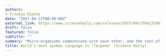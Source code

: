 ```yaml
---
authors: 
- Froukje Rienks
date: "2017-04-13T00:00:00Z"
external_link: https://www.sciencedaily.com/releases/2017/04/170413190718.htm
draft: false
featured: false
subtitle: ""
summary: "Micro-organisms communicate with each other, and the rest of the world, through smells"
title: World's most spoken language is 'Terpene' (Science Daily)
---
```



